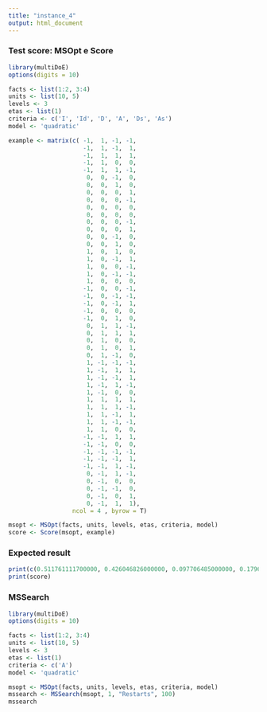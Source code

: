 ```yaml
---
title: "instance_4"
output: html_document
---
```


### Test score: MSOpt e Score

```r
library(multiDoE)
options(digits = 10)

facts <- list(1:2, 3:4)
units <- list(10, 5)
levels <- 3
etas <- list(1)
criteria <- c('I', 'Id', 'D', 'A', 'Ds', 'As')
model <- 'quadratic'

example <- matrix(c( -1,  1, -1, -1,
                     -1,  1, -1,  1,
                     -1,  1,  1,  1,
                     -1,  1,  0,  0,
                     -1,  1,  1, -1,
                      0,  0, -1,  0,
                      0,  0,  1,  0,
                      0,  0,  0,  1,
                      0,  0,  0, -1,
                      0,  0,  0,  0,
                      0,  0,  0,  0,
                      0,  0,  0, -1,
                      0,  0,  0,  1,
                      0,  0, -1,  0,
                      0,  0,  1,  0,
                      1,  0,  1,  0,
                      1,  0, -1,  1,
                      1,  0,  0, -1,
                      1,  0, -1, -1,
                      1,  0,  0,  0,
                     -1,  0,  0, -1,
                     -1,  0, -1, -1,
                     -1,  0, -1,  1,
                     -1,  0,  0,  0,
                     -1,  0,  1,  0,
                      0,  1,  1, -1,
                      0,  1,  1,  1,
                      0,  1,  0,  0,
                      0,  1,  0,  1,
                      0,  1, -1,  0,
                      1, -1, -1, -1,
                      1, -1,  1,  1,
                      1, -1, -1,  1,
                      1, -1,  1, -1,
                      1, -1,  0,  0,
                      1,  1,  1,  1,
                      1,  1,  1, -1,
                      1,  1, -1,  1,
                      1,  1, -1, -1,
                      1,  1,  0,  0,
                     -1, -1,  1,  1,
                     -1, -1,  0,  0,
                     -1, -1, -1, -1,
                     -1, -1, -1,  1,
                     -1, -1,  1, -1,
                      0, -1,  1, -1,
                      0, -1,  0,  0,
                      0, -1, -1,  0,
                      0, -1,  0,  1,
                      0, -1,  1,  1),
                  ncol = 4 , byrow = T)

msopt <- MSOpt(facts, units, levels, etas, criteria, model)
score <- Score(msopt, example)
```

### Expected result 

```r
print(c(0.511761111700000, 0.426046826000000, 0.097706485000000, 0.179635486900000, 0.096282604200000, 0.118533289500000))
print(score)
```


### MSSearch 

```r
library(multiDoE)
options(digits = 10)

facts <- list(1:2, 3:4)
units <- list(10, 5)
levels <- 3
etas <- list(1)
criteria <- c('A')
model <- 'quadratic'

msopt <- MSOpt(facts, units, levels, etas, criteria, model)
mssearch <- MSSearch(msopt, 1, "Restarts", 100)
mssearch
```
